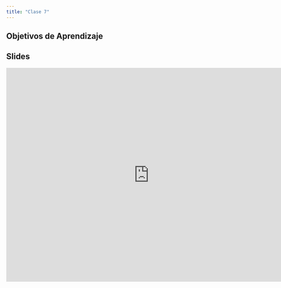 ```yaml
---
title: "Clase 7"
---
```


## Objetivos de Aprendizaje



## Slides

<iframe src="https://docs.google.com/presentation/d/19Bh8MDNMR_S4LXOEeqJmShci3nPFioFPhUP57gfTxEk/embed?start=false&loop=false&delayms=3000" frameborder="0" width="760" height="569" allowfullscreen="true" mozallowfullscreen="true" webkitallowfullscreen="true"></iframe>


